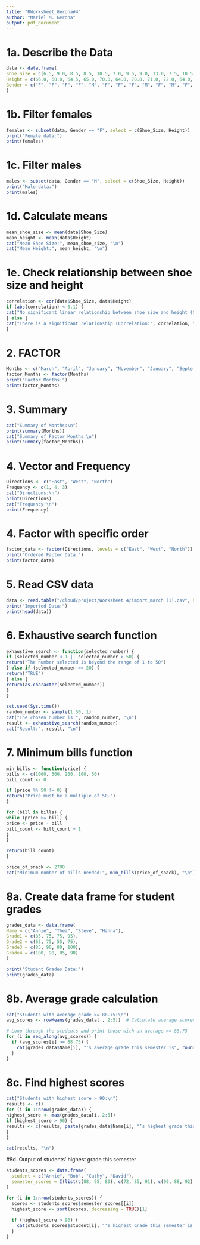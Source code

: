 ```yaml
---
title: "RWorksheet_Gerona#4"
author: "Mariel M. Gerona"
output: pdf_document
---
```


# 1a. Describe the Data
```r
data <- data.frame(
Shoe_Size = c(6.5, 9.0, 8.5, 8.5, 10.5, 7.0, 9.5, 9.0, 13.0, 7.5, 10.5, 8.5, 12.0, 10.5, 13.0, 11.5, 8.5, 5.0, 10.0, 6.5, 7.5, 8.5, 10.5, 8.5, 10.5, 11.0, 9.0, 13.0),
Height = c(66.0, 68.0, 64.5, 65.0, 70.0, 64.0, 70.0, 71.0, 72.0, 64.0, 74.75, 67.0, 71.0, 71.0, 77.0, 72.0, 59.0, 62.0, 72.0, 66.0, 64.0, 67.0, 73.0, 69.0, 72.0, 70.0, 69.0, 70.0),
Gender = c("F", "F", "F", "F", "M", "F", "F", "F", "M", "F", "M", "F", "M", "M", "M", "M", "F", "F", "M", "F", "F", "M", "M", "F", "M", "M", "M", "M")
)
```



# 1b. Filter females
```r
females <- subset(data, Gender == "F", select = c(Shoe_Size, Height))
print("Female data:")
print(females)
```



# 1c. Filter males
```r
males <- subset(data, Gender == "M", select = c(Shoe_Size, Height))
print("Male data:")
print(males)
```



# 1d. Calculate means
```r
mean_shoe_size <- mean(data$Shoe_Size)
mean_height <- mean(data$Height)
cat("Mean Shoe Size:", mean_shoe_size, "\n")
cat("Mean Height:", mean_height, "\n")
```



# 1e. Check relationship between shoe size and height
```r
correlation <- cor(data$Shoe_Size, data$Height)
if (abs(correlation) < 0.1) {
cat("No significant linear relationship between shoe size and height (Correlation:", correlation, ")\n")
} else {
cat("There is a significant relationship (Correlation:", correlation, ")\n")
}
```


# 2. FACTOR
```r
Months <- c("March", "April", "January", "November", "January", "September", "October", "September", "November", "August", "January", "November", "November", "February", "May", "August")
factor_Months <- factor(Months)
print("Factor Months:")
print(factor_Months)
```



# 3. Summary
```r
cat("Summary of Months:\n")
print(summary(Months))
cat("Summary of Factor Months:\n")
print(summary(factor_Months))
```



# 4. Vector and Frequency
```r
Directions <- c("East", "West", "North")
Frequency <- c(1, 4, 3)
cat("Directions:\n")
print(Directions)
cat("Frequency:\n")
print(Frequency)
```



# 4. Factor with specific order
```r
factor_data <- factor(Directions, levels = c("East", "West", "North"))
print("Ordered Factor Data:")
print(factor_data)

```


# 5. Read CSV data
```r
data <- read.table("/cloud/project/Worksheet 4/import_march (1).csv", header = TRUE, sep = ",", stringsAsFactors = FALSE)
print("Imported Data:")
print(head(data))
```



# 6. Exhaustive search function
```r

exhaustive_search <- function(selected_number) {
if (selected_number < 1 || selected_number > 50) {
return("The number selected is beyond the range of 1 to 50")
} else if (selected_number == 20) {
return("TRUE")
} else {
return(as.character(selected_number))
}
}

set.seed(Sys.time())
random_number <- sample(1:50, 1)
cat("The chosen number is:", random_number, "\n")
result <- exhaustive_search(random_number)
cat("Result:", result, "\n")

```


# 7. Minimum bills function
```r

min_bills <- function(price) {
bills <- c(1000, 500, 200, 100, 50)
bill_count <- 0

if (price %% 50 != 0) {
return("Price must be a multiple of 50.")
}

for (bill in bills) {
while (price >= bill) {
price <- price - bill
bill_count <- bill_count + 1
}
}

return(bill_count)
}

price_of_snack <- 2700
cat("Minimum number of bills needed:", min_bills(price_of_snack), "\n")

```


# 8a. Create data frame for student grades
```r
grades_data <- data.frame(
Name = c("Annie", "Thea", "Steve", "Hanna"),
Grade1 = c(85, 75, 75, 95),
Grade2 = c(65, 75, 55, 75),
Grade3 = c(85, 90, 80, 100),
Grade4 = c(100, 90, 85, 90)
)

print("Student Grades Data:")
print(grades_data)

```


# 8b. Average grade calculation
```r
cat("Students with average grade >= 88.75:\n")
avg_scores <- rowMeans(grades_data[ , 2:5])  # Calculate average scores for all students

# Loop through the students and print those with an average >= 88.75
for (i in seq_along(avg_scores)) {
  if (avg_scores[i] >= 88.75) {
    cat(grades_data$Name[i], "'s average grade this semester is", round(avg_scores[i], 2), "\n")
  }
}

```



# 8c. Find highest scores
```r
cat("Students with highest score > 90:\n")
results <- c()
for (i in 1:nrow(grades_data)) {
highest_score <- max(grades_data[i, 2:5])
if (highest_score > 90) {
results <- c(results, paste(grades_data$Name[i], "’s highest grade this semester is", highest_score))
}
}

cat(results, "\n")

```

#8d. Output of students' highest grade this semester
```r
students_scores <- data.frame(
  student = c("Annie", "Bob", "Cathy", "David"),
  semester_scores = I(list(c(88, 95, 80), c(72, 85, 91), c(90, 88, 92), c(89, 70, 78)))
)

for (i in 1:nrow(students_scores)) {
  scores <- students_scores$semester_scores[[i]]
  highest_score <- sort(scores, decreasing = TRUE)[1]  
  
  if (highest_score > 90) {
    cat(students_scores$student[i], "'s highest grade this semester is ", highest_score, ".\n", sep = "")
  }
}


```

